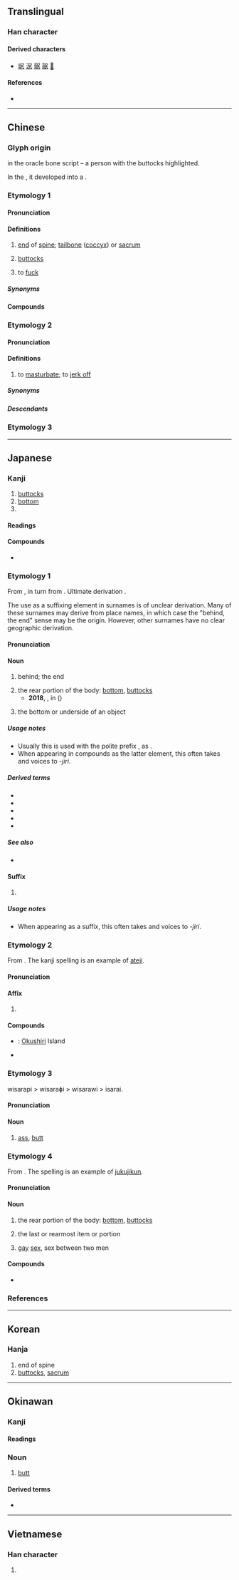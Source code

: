 {{character info}}
==Translingual==

===Han character===
{{Han char|rn=44|rad=尸|as=02|sn=5|four=77217|canj=SKN|ids=⿸尸九}}

====Derived characters====
* [[㘲]] [[泦]] [[䯌]] [[髛]] [[𣳣]]

====References====
* {{Han ref|kx=0300.020|dkj=07634|dj=0595.120|hdz=20965.050|uh=5C3B|ud=23611|bh=C975|bd=51573}}

----

==Chinese==

===Glyph origin===
{{Han etym}}
{{liushu|p}} in the oracle bone script – a person with the buttocks highlighted.

In the {{w|seal script}}, it developed into a {{Han compound|尸|九|ls=psc|t1=body|c1=s|c2=p|nocap=1}}.

===Etymology 1===
{{zh-forms|alt=䯌,𫝲}}
{{rfe|zh}}

====Pronunciation====
{{zh-pron
|m=kāo
|m-s=gou1/kao1
|m-s_note=gou1 - vernacular (usually written {{zh-l|溝|tr=-}}); kao1 - literary
|c=haau1,hou1
|c-t=kau1
|g=
|h=pfs=khâu;gd=kau1
|j=
|mb=
|md=
|mn=kha/ml:khau/xm:kho
|mn_note=kha - vernacular; khau/kho - literary
|mn-t=ka1/ga1
|w=1khau
|x=
|mc=y
|oc=y
|cat=n,m:v
}}

====Definitions====
{{zh-hanzi}}

# {{lb|zh|literary}} [[end]] of [[spine]]; [[tailbone]] ([[coccyx]]) or [[sacrum]]
# {{lb|zh|literary}} [[buttock]]s
# {{lb|zh|dialectal Mandarin}} to [[fuck]]

=====Synonyms=====
{{zh-dial|屁股}}
{{zh-dial|肏}}

====Compounds====
{{zh-der|尻川:kha-chhng;Min Nan|尻脊骿|尻輪神馬|尻骨|尻輿神馬|尻坐|首下尻高|赤尻}}

{{zh-cat|Body parts}}

===Etymology 2===
{{zh-forms}}
{{rfe|zh|From Min Nan 剾?}}

====Pronunciation====
{{zh-pron
|m=kāo
|cat=v
}}

====Definitions====
{{zh-hanzi}}

# {{lb|zh|Taiwanese Mandarin|colloquial}} to [[masturbate]]; to [[jerk off]]

=====Synonyms=====
{{zh-dial|手淫}}

=====Descendants=====
{{zh-der|尻槍|尻手槍}}

===Etymology 3===
{{zh-see|㞗}}

----

==Japanese==

===Kanji===
{{ja-kanji|grade=c|rs=尸02}}

# [[buttocks]]
# [[bottom]]
# {{n-g|Used in toponyms of Hokkaido.}}

====Readings====
{{ja-readings
|goon=こう<かう
|kanon=こう<かう
|kun=しり-, しり-え
|nanori=がみ
}}

====Compounds====
* {{ja-r|尻%尾|しっ%ぽ}}

===Etymology 1===
{{ja-kanjitab|yomi=k|しり|alt=後:less&#x20;common}}

From {{inh|ja|ojp|sort=しり|-}}, in turn from {{inh|ja|jpx-pro|*siri}}.  Ultimate derivation {{unk|ja|sort=しり|nocap=1}}.

The use as a suffixing element in surnames is of unclear derivation.  Many of these surnames may derive from place names, in which case the "behind, the end" sense may be the origin.  However, other surnames have no clear geographic derivation.

====Pronunciation====
{{ja-pron|しり|acc=2|acc_ref=DJR,SMK5}}

====Noun====
{{ja-noun|しり}}

# behind; the end
#: {{ja-usex|'''尻'''[[取る|取り]]|'''しり''' とり|taking '''the end''' (a [[尻取り|game]])}}
# the rear portion of the body: [[bottom]], [[buttocks]]
#* '''2018''', {{l|ja||吉田卓矢}}, {{l|ja||傷害致死容疑：尻に高圧空気、同僚死なす　男を逮捕}} in {{w2|ja|毎日新聞}} ({{w|Mainichi Shimbun}})
#*: {{ja-usex
|[[茨%城]] [[県警]] [[竜ヶ崎]]%[[署]] は １４%日、 [[会社]] の [[同僚]] の '''尻''' に [[空気]] を [[入れる|入れ]]て [[死亡]] させた と して、 [[同県]] [[つくば]]%[[市]] [[手%代%木]] の [[会社員]]、 吉%田 佳志 [[容%疑者]] （３４） を [[傷害致死|傷害%致死]] [[容疑]] で [[逮%捕]] した。
|^いばら%き ^けんけい ^りゅうヶさき%-しょ は じゅうよっ%か、 かいしゃ の どうりょう の '''しり''' に くうき を いれて しぼう させた と して、 どうけん ^つくば%-し ^て%しろ%ぎ の かいしゃいん、 ^よし%だ ^よしゆき よう%ぎしゃ （さんじゅうよん） を しょうがい%-ちし ようぎ で たい%ほ した。
|On the 14th, Ibaraki Prefecture Ryugasaki Police arrested suspect Yoshiyuki YOSHIDA, 34, an office worker from Teshirogi, Tsukuba City, Ibaraki Prefecture, on charges of manslaughter for pumping air into the '''rectum''' of a coworker and causing his death.}}
# the bottom or underside of an object

=====Usage notes=====
* Usually this is used with the polite prefix {{m|ja|御-|tr=o-}}, as {{m|ja|お尻|tr=oshiri}}.
* When appearing in compounds as the latter element, this often takes {{rendaku|しり}} and voices to ''-jiri''.

=====Derived terms=====
* {{ja-r|鏃|やじり}}
* {{ja-r|退く|しりぞく}}
* {{ja-r|目%尻|め%じり|the corner of the eye closest to the ear}}
* {{ja-r|棚%尻|たな%しり|a big butt|pos=said of a woman|lit=shelf butt}}
* {{ja-r|デカ尻|デカじり|a big butt|pos=said of a woman}}

=====See also=====

*  {{ja-r|ボン・キュ・ボン||Nice proportions: ボン - a big [[breasts]] キュ - a tight [[waist]] ボン - a big [[butt]]|pos=said of a woman}}

{{C|ja|Appearance}}
{{C|ja|Buttocks}}
{{C|ja|Body}}

====Suffix====
{{ja-pos|suffix|しり}}

# {{n-g|suffix in certain surnames}}
#: {{m|ja|[[田尻]]、[[沼尻]]|tr=Tashiri / Tajiri, Numashiri / Numajiri}}

=====Usage notes=====
* When appearing as a suffix, this often takes {{rendaku|しり}} and voices to ''-jiri''.

===Etymology 2===
{{ja-kanjitab|yomi=k|しり|ateji=y}}

From {{bor|ja|ain|シㇼ|tr=sir||place, island}}.  The kanji spelling is an example of [[ateji]].

====Pronunciation====
{{ja-pron|しり}}

====Affix====
{{ja-pos|affix|しり}}

# {{n-g|used in [[toponyms]] of [[Hokkaido]]}}

====Compounds====

{{der-top|Compounds}}
* {{ja-r|奥%尻%島|^おく%しり%-とう}}: [[Okushiri]] Island
* {{ja-r|利%尻%島|^り%しり%-とう}}
{{der-bottom}}

===Etymology 3===
{{ja-kanjitab|yomi=irr|いさらい}}

wisarapi > wisaraɸi > wisarawi > isarai.

====Pronunciation====
{{ja-pron|いさらい}}

====Noun====
{{ja-noun|いさらい|hhira=ゐさらひ}}

# {{lb|ja|sort=いさらい|archaic|possibly|_|obsolete}} [[ass]], [[butt]]

===Etymology 4===
{{ja-kanjitab|yomi=juku|けつ|alt=穴:rare}}

From {{der|ja|ltc|sort=けつ|-}} {{ltc-l|穴}}.  The {{m|ja|尻}} spelling is an example of [[jukujikun]].

====Pronunciation====
{{ja-pron|けつ|acc=0|acc_ref=DJR}}

====Noun====
{{ja-noun|けつ}}

# {{lb|ja|sort=けつ|slang}} the rear portion of the body: [[bottom]], [[buttocks]]
# {{lb|ja|sort=けつ|slang}} the last or rearmost item or portion
# {{lb|ja|sort=けつ|slang}} [[gay]] [[sex]], sex between two men

====Compounds====

* {{ja-r|馬%尻|ば%けつ|[[bucket]]}}

{{attn|ja|should use ja-see to point to the existing entry at [[けつ]]}}

===References===
<references/>

----

==Korean==

===Hanja===
{{ko-hanja|hangeul=고|rv=go|mr=ko}}

# end of spine
# [[buttocks]], [[sacrum]]

----

==Okinawan==

===Kanji===
{{ryu-kanji}}

====Readings====
{{ryu-readings
|kun=ちび-
}}

===Noun===
{{head|ryu|noun|hiragana|ちび|romaji|chibi|sort=ちび}}

# [[butt]]

====Derived terms====
* {{l|ryu|尻ぬ目|tr=ちびぬみー, chibi nu mī|t=anus}}

{{C|ryu|Buttocks|sort=ちび}}

----

==Vietnamese==

===Han character===
{{vi-readings|reading=khào|rs=尸02}}

# {{rfdef|vi|sort=尸02}}